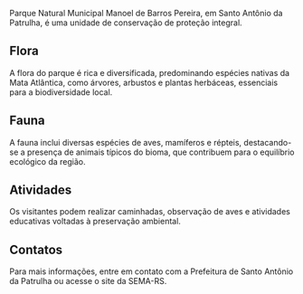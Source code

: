 Parque Natural Municipal Manoel de Barros Pereira, em Santo Antônio da Patrulha, é uma unidade de conservação de proteção integral.

## Flora

A flora do parque é rica e diversificada, predominando espécies nativas da Mata Atlântica, como árvores, arbustos e plantas herbáceas, essenciais para a biodiversidade local.

## Fauna

A fauna inclui diversas espécies de aves, mamíferos e répteis, destacando-se a presença de animais típicos do bioma, que contribuem para o equilíbrio ecológico da região.

## Atividades

Os visitantes podem realizar caminhadas, observação de aves e atividades educativas voltadas à preservação ambiental.

## Contatos

Para mais informações, entre em contato com a Prefeitura de Santo Antônio da Patrulha ou acesse o site da SEMA-RS.